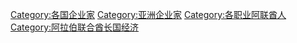 [[Category:各国企业家|Category:各国企业家]]
[[Category:亚洲企业家|Category:亚洲企业家]]
[[Category:各职业阿联酋人|Category:各职业阿联酋人]]
[[Category:阿拉伯联合酋长国经济|Category:阿拉伯联合酋长国经济]]